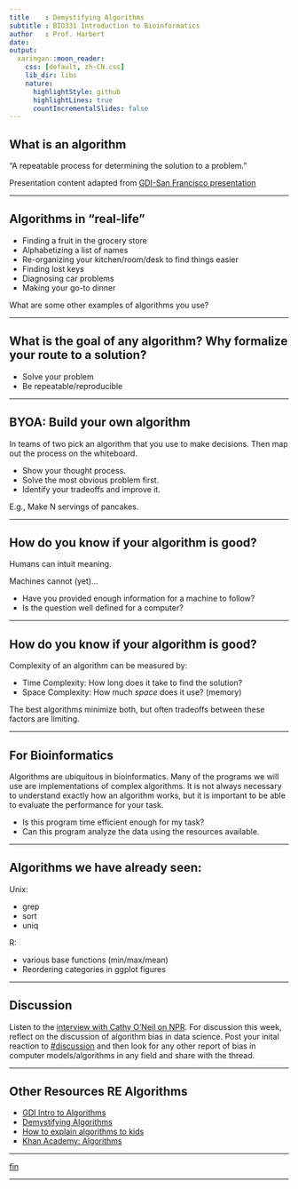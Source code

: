 ```yaml
---
title    : Demystifying Algorithms
subtitle : BIO331 Introduction to Bioinformatics
author   : Prof. Harbert
date: 
output:
  xaringan::moon_reader:
    css: [default, zh-CN.css]
    lib_dir: libs
    nature:
      highlightStyle: github
      highlightLines: true
      countIncrementalSlides: false
---
```




## What is an algorithm

"A repeatable process for determining the solution to a problem."

Presentation content adapted from [GDI-San Francisco presentation](https://www.teaching-materials.org/algorithms/#/)

---


## Algorithms in "real-life"

+ Finding a fruit in the grocery store
+ Alphabetizing a list of names
+ Re-organizing your kitchen/room/desk to find things easier
+ Finding lost keys
+ Diagnosing car problems
+ Making your go-to dinner


What are some other examples of algorithms you use?

---


## What is the goal of any algorithm? Why formalize your route to a solution?

+ Solve your problem
+ Be repeatable/reproducible

---


## BYOA: Build your own algorithm

In teams of two pick an algorithm that you use to make decisions. Then map out the process on the whiteboard.

+ Show your thought process.
+ Solve the most obvious problem first.
+ Identify your tradeoffs and improve it.

E.g., Make N servings of pancakes.

---


## How do you know if your algorithm is good?

Humans can intuit meaning.

Machines cannot (yet)...

+ Have you provided enough information for a machine to follow?
+ Is the question well defined for a computer?

---


## How do you know if your algorithm is good?

Complexity of an algorithm can be measured by:

+ Time Complexity: How long does it take to find the solution?
+ Space Complexity: How much *space* does it use? (memory)

The best algorithms minimize both, but often tradeoffs between these factors are limiting.

---



## For Bioinformatics

Algorithms are ubiquitous in bioinformatics. Many of the programs we will use are implementations of complex algorithms. It is not always necessary to understand exactly how an algorithm works, but it is important to be able to evaluate the performance for your task. 

+ Is this program time efficient enough for my task?
+ Can this program analyze the data using the resources available.

---



## Algorithms we have already seen:

Unix:

+ grep
+ sort
+ uniq

R:

+ various base functions (min/max/mean)
+ Reordering categories in ggplot figures


---


## Discussion

Listen to the [interview with Cathy O'Neil on NPR](https://www.npr.org/templates/transcript/transcript.php?storyId=580617998). For discussion this week, reflect on the discussion of algorithm bias in data science. Post your inital reaction to [#discussion](https://introbioinformatics.slack.com/archives/C01LSHZFA84) and then look for any other report of bias in computer models/algorithms in any field and share with the thread.

---


## Other Resources RE Algorithms

+ [GDI Intro to Algorithms](https://www.teaching-materials.org/algorithms/#/)
+ [Demystifying Algorithms](https://tzovar.as/demystifying-algorithms/)
+ [How to explain algorithms to kids](https://www.tynker.com/blog/articles/ideas-and-tips/how-to-explain-algorithms-to-kids/)
+ [Khan Academy: Algorithms](https://www.khanacademy.org/computing/computer-science/algorithms)


---



[fin](https://bio331.devbioinformatics.org)

---
